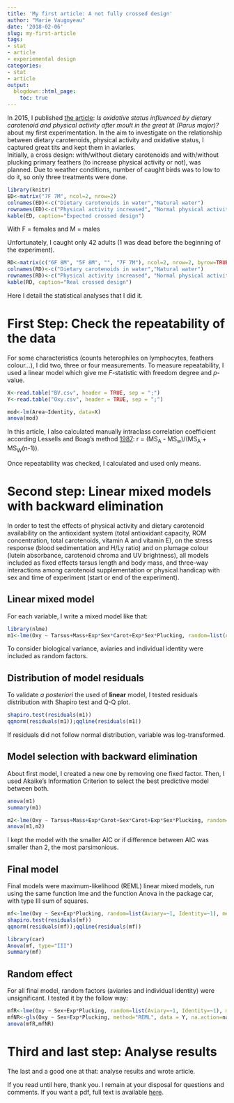 ```yaml
---
title: 'My first article: A not fully crossed design'
author: "Marie Vaugoyeau"
date: '2018-02-06'
slug: my-first-article
tags:
- stat
- article
- experiemental design
categories:
- stat
- article
output:
  blogdown::html_page:
    toc: true
---
```


In 2015, I published [the article](http://jeb.biologists.org/content/218/13/2106): *Is oxidative status influenced by dietary carotenoid and physical activity after moult in the great tit (Parus major)?* about my first experimentation. In the aim to investigate on the relationship between dietary carotenoids, physical activity and oxidative status, I captured great tits and kept them in aviaries.  
Initially, a cross design: with/without dietary carotenoids and with/without plucking primary feathers (to increase physical activity or not), was planned. Due to weather conditions, number of caught birds was to low to do it, so only three treatments were done.  
  
```r
library(knitr)
ED<-matrix("7F 7M", ncol=2, nrow=2)
colnames(ED)<-c("Dietary carotenoids in water","Natural water")
rownames(ED)<-c("Physical activity increased", "Normal physical activity")
kable(ED, caption="Expected crossed design")
```
  
With F = females and M = males  
  
Unfortunately, I caught only 42 adults (1 was dead before the beginning of the experiment).  
```r
RD<-matrix(c("6F 8M", "5F 8M", "", "7F 7M"), ncol=2, nrow=2, byrow=TRUE)
colnames(RD)<-c("Dietary carotenoids in water","Natural water")
rownames(RD)<-c("Physical activity increased", "Normal physical activity")
kable(RD, caption="Real crossed design")
```
  
Here I detail the statistical analyses that I did it.  
  
# First Step: Check the repeatability of the data  
For some characteristics (counts heterophiles on lymphocytes, feathers colour...), I did two, three or four measurements. To measure repeatability, I used a linear model which give me *F*-statistic with freedom degree and *p*-value.
  
```r
X<-read.table("BV.csv", header = TRUE, sep = ";")
Y<-read.table("Oxy.csv", header = TRUE, sep = ";")
```
  
```r
mod<-lm(Area~Identity, data=X)
anova(mod)
```
  
In this article, I also calculated manually intraclass correlation coefficient according Lessells and Boag's method [1987](http://www.jstor.org/stable/4087240?seq=1#page_scan_tab_contents): r = (MS~A~ - MS~w~)/(MS~A~ + MS~W~(n-1)).  
  
Once repeatability was checked, I calculated and used only means.  

# Second step: Linear mixed models with backward elimination
In order to test the effects of physical activity and dietary carotenoid availability on the antioxidant system (total antioxidant capacity, ROM concentration, total carotenoids, vitamin A and vitamin E), on the stress response (blood sedimentation and H/Ly ratio) and on plumage colour (lutein absorbance, carotenoid chroma and UV brightness), all models included as fixed effects tarsus length and body mass, and three-way interactions among carotenoid supplementation or physical handicap with sex and time of experiment (start or end of the experiment).  
  
## Linear mixed model
For each variable, I write a mixed model like that:
```r
library(nlme)
m1<-lme(Oxy ~ Tarsus+Mass+Exp*Sex*Carot+Exp*Sex*Plucking, random=list(Aviary=~1, Identity=~1), method="ML", data = Y, na.action=na.exclude)
```
To consider biological variance, aviaries and individual identity were included as random factors. 

## Distribution of model residuals
To validate *a posteriori* the used of **linear** model, I tested residuals distribution with Shapiro test and Q-Q plot.
```r
shapiro.test(residuals(m1))
qqnorm(residuals(m1));qqline(residuals(m1))
```
If residuals did not follow normal distribution, variable was log-transformed.
  
## Model selection with backward elimination
About first model, I created a new one by removing one fixed factor. Then, I used Akaike’s Information Criterion to select the best predictive model between both.  
```r
anova(m1)
summary(m1)

m2<-lme(Oxy ~ Tarsus+Mass+Exp*Carot+Sex*Carot+Exp*Sex*Plucking, random=list(Aviary=~1, Identity=~1), method="ML", data = Y, na.action=na.exclude)
anova(m1,m2)
```
I kept the model with the smaller AIC or if difference between AIC was smaller than 2, the most parsimonious.

## Final model
Final models were maximum-likelihood (REML) linear mixed models, run using the  same function lme and the function Anova in the package car, with type III sum of squares.
```r
mf<-lme(Oxy ~ Sex+Exp*Plucking, random=list(Aviary=~1, Identity=~1), method="REML", data = Y, na.action=na.exclude)
shapiro.test(residuals(mf))
qqnorm(residuals(mf));qqline(residuals(mf))

library(car)
Anova(mf, type="III")
summary(mf)
```
  
## Random effect
For all final model, random factors (aviaries and individual identity) were unsignificant.
I tested it by the follow way:
```r
mfR<-lme(Oxy ~ Sex+Exp*Plucking, random=list(Aviary=~1, Identity=~1), method="REML", data = Y, na.action=na.exclude)
mfNR<-gls(Oxy ~ Sex+Exp*Plucking, method="REML", data = Y, na.action=na.exclude)
anova(mfR,mfNR)
```
  
# Third and last step: Analyse results
The last 	and a good one at that: analyse results and wrote article.  
  
If you read until here, thank you. I remain at your disposal for questions and comments. If you want a pdf, full text is available [here](https://www.researchgate.net/publication/276209153_Is_oxidative_status_influenced_by_dietary_carotenoid_and_physical_activity_after_moult_in_the_great_tit_Parus_major).